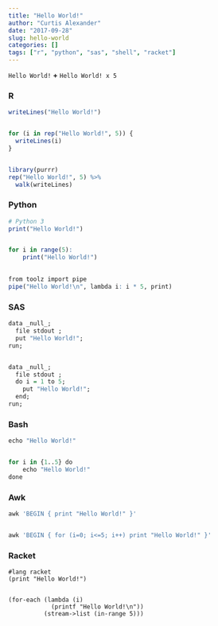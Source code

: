 ```yaml
---
title: "Hello World!"
author: "Curtis Alexander"
date: "2017-09-28"
slug: hello-world
categories: []
tags: ["r", "python", "sas", "shell", "racket"]
---
```


`Hello World!` **+** `Hello World! x 5`

### R
```r
writeLines("Hello World!")


for (i in rep("Hello World!", 5)) {
  writeLines(i)
}


library(purrr)
rep("Hello World!", 5) %>%
  walk(writeLines)
```

### Python
```r
# Python 3
print("Hello World!")


for i in range(5):
    print("Hello World!")

    
from toolz import pipe
pipe("Hello World!\n", lambda i: i * 5, print)
```

### SAS
```r
data _null_;
  file stdout ;
  put "Hello World!";
run;


data _null_;
  file stdout ;
  do i = 1 to 5;
    put "Hello World!";
  end;
run;
```

### Bash
```r
echo "Hello World!"


for i in {1..5} do
    echo "Hello World!"
done
```

### Awk
```r
awk 'BEGIN { print "Hello World!" }'


awk 'BEGIN { for (i=0; i<=5; i++) print "Hello World!" }'
```

### Racket
```racket
#lang racket
(print "Hello World!")


(for-each (lambda (i)
            (printf "Hello World!\n"))
          (stream->list (in-range 5)))
```
